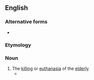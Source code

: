 ==English==

===Alternative forms===
* {{l|en|gerontocide}}

===Etymology===
{{confix|geronto|icide|lang=en}}

===Noun===
{{en-noun}}

# The [[killing]] or [[euthanasia]] of the [[elderly]]
#* {{quote-text|year=2000|author=Michael Brogden & Preeti Nijhar|title=[http://books.google.com/books?id=NWop1wdCMhQC&pg=PA33&dq=Geronticide&sig=Pw54KqIcZ4epgxVVGhR-gxaz0Do Crime, Abuse and the Elderly]|page=33|passage=Maxwell et al. (1982) studied '''geronticide''' practices in some ninety-five different societies.}}